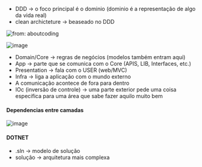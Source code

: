 






-   DDD → o foco principal é o dominio (dominio é a representação de
    algo da vida real)
-   clean archicteture → beaseado no DDD

![from:
[aboutcoding](https://medium.com/@aboutcoding/clean-architecture-the-essence-of-the-dependency-rule-969f1e8417f6)](image_392.png)

![image](image_393.png)

-   Domain/Core → regras de negócios (modelos também entram aqui)
-   App → parte que se comunica com o Core (APIS, LIB, Interfaces, etc.)
-   Presentation → fala com o USER (web/MVC)
-   Infra → liga a aplicação com o mundo externo
-   A comunicação acontece de fora para dentro
-   IOc (inversão de controle) → uma parte exterior pede uma coisa
    especifica para uma área que sabe fazer aquilo muito bem

#### Dependencias entre camadas

![image](image_394.png)








#### DOTNET

-   .sln → modelo de solução
-   solução → arquitetura mais complexa



